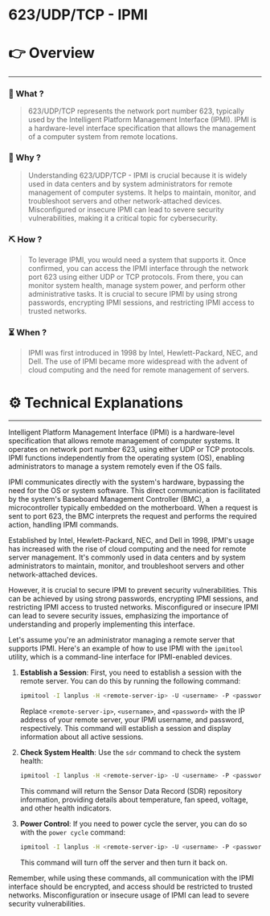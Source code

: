 # 623/UDP/TCP - IPMI


# 👉 Overview

---

### 👀 What ?

> 623/UDP/TCP represents the network port number 623, typically used by the Intelligent Platform Management Interface (IPMI). IPMI is a hardware-level interface specification that allows the management of a computer system from remote locations.
> 

### 🧐 Why ?

> Understanding 623/UDP/TCP - IPMI is crucial because it is widely used in data centers and by system administrators for remote management of computer systems. It helps to maintain, monitor, and troubleshoot servers and other network-attached devices. Misconfigured or insecure IPMI can lead to severe security vulnerabilities, making it a critical topic for cybersecurity.
> 

### ⛏️ How ?

> To leverage IPMI, you would need a system that supports it. Once confirmed, you can access the IPMI interface through the network port 623 using either UDP or TCP protocols. From there, you can monitor system health, manage system power, and perform other administrative tasks. It is crucial to secure IPMI by using strong passwords, encrypting IPMI sessions, and restricting IPMI access to trusted networks.
> 

### ⏳ When ?

> IPMI was first introduced in 1998 by Intel, Hewlett-Packard, NEC, and Dell. The use of IPMI became more widespread with the advent of cloud computing and the need for remote management of servers.
> 

# ⚙️ Technical Explanations

---

Intelligent Platform Management Interface (IPMI) is a hardware-level specification that allows remote management of computer systems. It operates on network port number 623, using either UDP or TCP protocols. IPMI functions independently from the operating system (OS), enabling administrators to manage a system remotely even if the OS fails.

IPMI communicates directly with the system's hardware, bypassing the need for the OS or system software. This direct communication is facilitated by the system's Baseboard Management Controller (BMC), a microcontroller typically embedded on the motherboard. When a request is sent to port 623, the BMC interprets the request and performs the required action, handling IPMI commands.

Established by Intel, Hewlett-Packard, NEC, and Dell in 1998, IPMI's usage has increased with the rise of cloud computing and the need for remote server management. It's commonly used in data centers and by system administrators to maintain, monitor, and troubleshoot servers and other network-attached devices.

However, it is crucial to secure IPMI to prevent security vulnerabilities. This can be achieved by using strong passwords, encrypting IPMI sessions, and restricting IPMI access to trusted networks. Misconfigured or insecure IPMI can lead to severe security issues, emphasizing the importance of understanding and properly implementing this interface.

Let's assume you're an administrator managing a remote server that supports IPMI. Here's an example of how to use IPMI with the `ipmitool` utility, which is a command-line interface for IPMI-enabled devices.

1. **Establish a Session**: First, you need to establish a session with the remote server. You can do this by running the following command:
    
    ```bash
    ipmitool -I lanplus -H <remote-server-ip> -U <username> -P <password> session info all
    
    ```
    
    Replace `<remote-server-ip>`, `<username>`, and `<password>` with the IP address of your remote server, your IPMI username, and password, respectively. This command will establish a session and display information about all active sessions.
    
2. **Check System Health**: Use the `sdr` command to check the system health:
    
    ```bash
    ipmitool -I lanplus -H <remote-server-ip> -U <username> -P <password> sdr
    
    ```
    
    This command will return the Sensor Data Record (SDR) repository information, providing details about temperature, fan speed, voltage, and other health indicators.
    
3. **Power Control**: If you need to power cycle the server, you can do so with the `power cycle` command:
    
    ```bash
    ipmitool -I lanplus -H <remote-server-ip> -U <username> -P <password> power cycle
    
    ```
    
    This command will turn off the server and then turn it back on.
    

Remember, while using these commands, all communication with the IPMI interface should be encrypted, and access should be restricted to trusted networks. Misconfiguration or insecure usage of IPMI can lead to severe security vulnerabilities.
